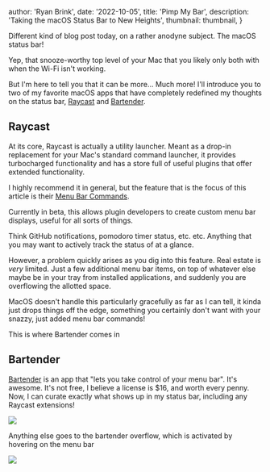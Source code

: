 
  author: 'Ryan Brink',
  date: '2022-10-05',
  title: 'Pimp My Bar',
  description: 'Taking the macOS Status Bar to New Heights',
  thumbnail: thumbnail,
}


Different kind of blog post today, on a rather anodyne subject. The macOS status bar!

Yep, that snooze-worthy top level of your Mac that you likely only both with when the Wi-Fi isn't working.

But I'm here to tell you that it can be more... Much more! I'll introduce you to two of my favorite macOS apps that
have completely redefined my thoughts on the status bar, [Raycast](https://raycast.com) and [Bartender](https://www.macbartender.com/Bartender4/).

## Raycast

At its core, Raycast is actually a utility launcher. Meant as a drop-in replacement for your Mac's standard command
launcher, it provides turbocharged functionality and has a store full of useful plugins that offer extended functionality.

I highly recommend it in general, but the feature that is the focus of this article is their [Menu Bar Commands](https://developers.raycast.com/api-reference/menu-bar-commands).

Currently in beta, this allows plugin developers to create custom menu bar displays, useful for all sorts of things.

Think GitHub notifications, pomodoro timer status, etc. etc. Anything that you may want to actively track the status
of at a glance.

However, a problem quickly arises as you dig into this feature. Real estate is _very_ limited. Just a few additional
menu bar items, on top of whatever else maybe be in your tray from installed applications, and suddenly you are overflowing
the allotted space.

MacOS doesn't handle this particularly gracefully as far as I can tell, it kinda just drops things off the edge, something
you certainly don't want with your snazzy, just added menu bar commands!

This is where Bartender comes in

## Bartender

[Bartender](https://www.macbartender.com/) is an app that "lets you take control of your menu bar". It's awesome. It's
not free, I believe a license is $16, and worth every penny. Now, I can curate exactly what shows up in my status bar,
including any Raycast extensions!

<Image src={bartenderScreenshot} />

Anything else goes to the bartender overflow, which is activated by hovering on the menu bar

<Image src={overflowScreenshot} />
